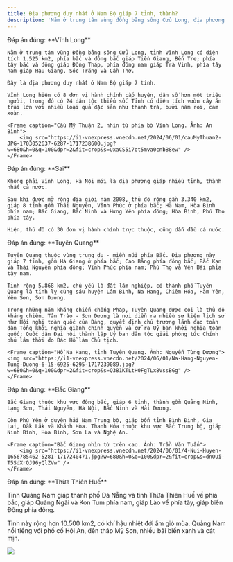 ```yaml
---
title: Địa phương duy nhất ở Nam Bộ giáp 7 tỉnh, thành?
description: 'Nằm ở trung tâm vùng đồng bằng sông Cửu Long, địa phương này giáp 7 tỉnh, thành - nhiều nhất Nam Bộ.'
---
```


<Accordion title="1/5. Địa phương nào ở Nam Bộ giáp 7 tỉnh, thành? [Hậu Giang - Cần Thơ - Vĩnh Long]">
    Đáp án đúng: **Vĩnh Long**

    Nằm ở trung tâm vùng Đồng bằng sông Cửu Long, tỉnh Vĩnh Long có diện tích 1.525 km2, phía bắc và đông bắc giáp Tiền Giang, Bến Tre; phía tây bắc và đông giáp Đồng Tháp, phía đông nam giáp Trà Vinh, phía tây nam giáp Hậu Giang, Sóc Trăng và Cần Thơ.

    Đây là địa phương duy nhất ở Nam Bộ giáp 7 tỉnh.

    Vĩnh Long hiện có 8 đơn vị hành chính cấp huyện, dân số hơn một triệu người, trong đó có 24 dân tộc thiểu số. Tỉnh có diện tích vườn cây ăn trái lớn với nhiều loại quả đặc sản như thanh trà, bưởi năm roi, cam xoàn.

    <Frame caption="Cầu Mỹ Thuận 2, nhìn từ phía bờ Vĩnh Long. Ảnh: An Bình">
        <img src="https://i1-vnexpress.vnecdn.net/2024/06/01/cauMyThuan2-JPG-1703052637-6287-1717238600.jpg?w=680&h=0&q=100&dpr=2&fit=crop&s=UxaCS5i7ot5mva0cnb88ew" />
    </Frame>
</Accordion>

<Accordion title="2/5. Đây là địa phương giáp nhiều tỉnh, thành nhất cả nước? [Đúng - Sai]">
    Đáp án đúng: **Sai**

    Không phải Vĩnh Long, Hà Nội mới là địa phương giáp nhiều tỉnh, thành nhất cả nước.

    Sau khi được mở rộng địa giới năm 2008, thủ đô rộng gần 3.340 km2, giáp 8 tỉnh gồm Thái Nguyên, Vĩnh Phúc ở phía bắc; Hà Nam, Hòa Bình phía nam; Bắc Giang, Bắc Ninh và Hưng Yên phía đông; Hòa Bình, Phú Thọ phía tây.

    Hiện, thủ đô có 30 đơn vị hành chính trực thuộc, cũng dẫn đầu cả nước.
</Accordion>

<Accordion title="3/5. Ngoài Vĩnh Long, tỉnh nào cũng giáp 7 địa phương? [Hài Dương - Tuyên Quang - Yên Bái]">
    Đáp án đúng: **Tuyên Quang**

    Tuyên Quang thuộc vùng trung du - miền núi phía Bắc. Địa phương này giáp 7 tỉnh, gồm Hà Giang ở phía bắc; Cao Bằng phía đông bắc; Bắc Kạn và Thái Nguyên phía đông; Vĩnh Phúc phía nam; Phú Thọ và Yên Bái phía tây nam.

    Tỉnh rộng 5.868 km2, chủ yếu là đất lâm nghiệp, có thành phố Tuyên Quang là tỉnh lỵ cùng sáu huyện Lâm Bình, Na Hang, Chiêm Hóa, Hàm Yên, Yên Sơn, Sơn Dương.

    Trong những năm kháng chiến chống Pháp, Tuyên Quang được coi là thủ đô kháng chiến. Tân Trào - Sơn Dương là nơi diễn ra nhiều sự kiện lịch sử như Hội nghị toàn quốc của Đảng, quyết định chủ trương lãnh đạo toàn dân Tổng khởi nghĩa giành chính quyền và cử ra Uỷ ban khởi nghĩa toàn quốc; Quốc dân Đại hội thành lập Uỷ ban dân tộc giải phóng tức Chính phủ lâm thời do Bác Hồ làm Chủ tịch.

    <Frame caption="Hồ Na Hang, tỉnh Tuyên Quang. Ảnh: Nguyễn Tùng Dương">
    <img src="https://i1-vnexpress.vnecdn.net/2024/06/01/Na-Hang-Nguyen-Tung-Duong-6-15-6925-6295-1717239089.jpg?w=680&h=0&q=100&dpr=2&fit=crop&s=Q381KTLtH0FgTLx8VssBGg" />
    </Frame>
</Accordion>

<Accordion title="4/5. Tỉnh nào dưới đây giáp nhiều địa phương nhất? [Phú Yên - Bắc Giang - Thanh Hóa]">
    Đáp án đúng: **Bắc Giang**

    Bắc Giang thuộc khu vực đông bắc, giáp 6 tỉnh, thành gồm Quảng Ninh, Lạng Sơn, Thái Nguyên, Hà Nội, Bắc Ninh và Hải Dương.

    Còn Phú Yên ở duyên hải Nam Trung bộ, giáp bốn tỉnh Bình Định, Gia Lai, Đăk Lăk và Khánh Hòa. Thanh Hóa thuộc khu vực Bắc Trung bộ, giáp Ninh Bình, Hòa Bình, Sơn La và Nghệ An.

    <Frame caption="Bắc Giang nhìn từ trên cao. Ảnh: Trần Văn Tuấn">
        <img src="https://i1-vnexpress.vnecdn.net/2024/06/01/4-Nui-Huyen-1656785462-5281-1717240471.jpg?w=680&h=0&q=100&dpr=2&fit=crop&s=dnOUi-T5SdXrQJ96yQlZVw" />
    </Frame>
</Accordion>

<Accordion title="5/5. Tỉnh Quảng Nam giáp với địa phương nào ở phía bắc? [Thừa Thiên Huế - Quảng Ngãi - Quảng Trị]">
Đáp án đúng: **Thừa Thiên Huế**

Tỉnh Quảng Nam giáp thành phố Đà Nẵng và tỉnh Thừa Thiên Huế về phía bắc, giáp Quảng Ngãi và Kon Tum phía nam, giáp Lào về phía tây, giáp biển Đông phía đông.

Tỉnh này rộng hơn 10.500 km2, có khí hậu nhiệt đới ẩm gió mùa. Quảng Nam nổi tiếng với phố cổ Hội An, đền tháp Mỹ Sơn, nhiều bãi biển xanh và cát mịn.

<Frame caption="Một góc thành phố Tam Kỳ. tỉnh Quảng Nam, nhìn từ trên cao. Ảnh: B.V">
  <img src="https://i1-vnexpress.vnecdn.net/2024/06/01/tamky-8831-1711711481-3464-1717240564.jpg?w=680&h=0&q=100&dpr=2&fit=crop&s=TJtpqdYr0fZxNlFRkpcuPw" />
</Frame>
</Accordion>